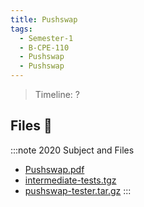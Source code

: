 ```yaml
---
title: Pushswap
tags:
  - Semester-1
  - B-CPE-110
  - Pushswap
  - Pushswap
---
```

> Timeline: ?


## Files 📂

:::note 2020 Subject and Files
- [Pushswap.pdf](https://github.com/Studio-17/Epitech-Subjects/raw/main/Semester-1/B-CPE-110/Pushswap/Pushswap/Pushswap.pdf)
- [intermediate-tests.tgz](https://github.com/Studio-17/Epitech-Subjects/raw/main/Semester-1/B-CPE-110/Pushswap/Pushswap/intermediate-tests.tgz)
- [pushswap-tester.tar.gz](https://github.com/Studio-17/Epitech-Subjects/raw/main/Semester-1/B-CPE-110/Pushswap/Pushswap/pushswap-tester.tar.gz)
:::

